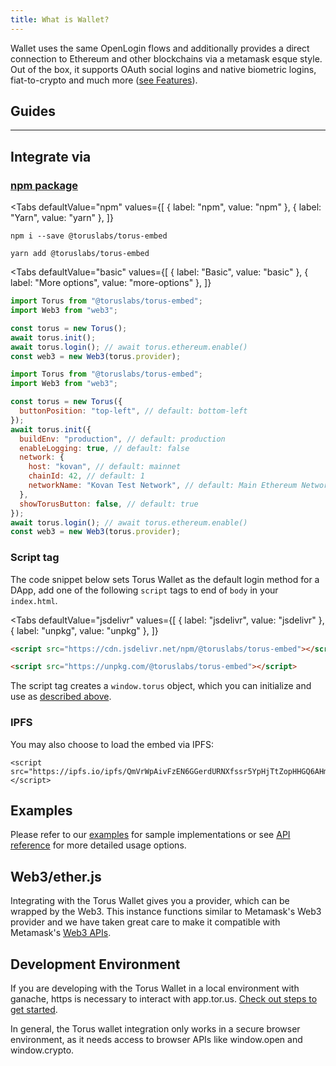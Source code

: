 ```yaml
---
title: What is Wallet?
---
```



Wallet uses the same OpenLogin flows and additionally provides a direct
connection to Ethereum and other blockchains via a metamask esque style. Out of
the box, it supports OAuth social logins and native biometric logins,
fiat-to-crypto and much more ([see Features](features/list-of-features)).

## Guides

<GetStartedCards />

---

## Integrate via

### [npm package](https://www.npmjs.com/package/@toruslabs/torus-embed)

<Tabs
  defaultValue="npm"
  values={[
    { label: "npm", value: "npm" },
    { label: "Yarn", value: "yarn" },
  ]}
>
<TabItem value="npm">

```shell
npm i --save @toruslabs/torus-embed
```

</TabItem>

<TabItem value="yarn">

```shell
yarn add @toruslabs/torus-embed
```

</TabItem>

</Tabs>

<Tabs
  defaultValue="basic"
  values={[
    { label: "Basic", value: "basic" },
    { label: "More options", value: "more-options" },
  ]}
>

<TabItem value="basic">

```js
import Torus from "@toruslabs/torus-embed";
import Web3 from "web3";

const torus = new Torus();
await torus.init();
await torus.login(); // await torus.ethereum.enable()
const web3 = new Web3(torus.provider);
```

</TabItem>

<TabItem value="more-options">

```js
import Torus from "@toruslabs/torus-embed";
import Web3 from "web3";

const torus = new Torus({
  buttonPosition: "top-left", // default: bottom-left
});
await torus.init({
  buildEnv: "production", // default: production
  enableLogging: true, // default: false
  network: {
    host: "kovan", // default: mainnet
    chainId: 42, // default: 1
    networkName: "Kovan Test Network", // default: Main Ethereum Network
  },
  showTorusButton: false, // default: true
});
await torus.login(); // await torus.ethereum.enable()
const web3 = new Web3(torus.provider);
```

</TabItem>

</Tabs>

### Script tag

The code snippet below sets Torus Wallet as the default login method for a DApp,
add one of the following `script` tags to end of `body` in your `index.html`.

<Tabs
  defaultValue="jsdelivr"
  values={[
    { label: "jsdelivr", value: "jsdelivr" },
    { label: "unpkg", value: "unpkg" },
  ]}
>

<TabItem value="jsdelivr">

```html
<script src="https://cdn.jsdelivr.net/npm/@toruslabs/torus-embed"></script>
```

</TabItem>

<TabItem value="unpkg">

```html
<script src="https://unpkg.com/@toruslabs/torus-embed"></script>
```

</TabItem>

</Tabs>

The script tag creates a `window.torus` object, which you can initialize and use
as [described above](#basic).

### IPFS

You may also choose to load the embed via IPFS:

```markup
<script src="https://ipfs.io/ipfs/QmVrWpAivFzEN6GGerdURNXfssr5YpHjTtZopHHGQ6AHmU"></script>
```

## Examples

Please refer to our
[examples](https://github.com/torusresearch/torus-embed/tree/master/examples)
for sample implementations or see [API reference](./api-reference/class) for
more detailed usage options.

## Web3/ether.js

Integrating with the Torus Wallet gives you a provider, which can be wrapped by
the Web3. This instance functions similar to Metamask's Web3 provider and we
have taken great care to make it compatible with Metamask's
[Web3 APIs](https://web3js.readthedocs.io/en/1.0/).

## Development Environment

If you are developing with the Torus Wallet in a local environment with ganache,
https is necessary to interact with app.tor.us.
[Check out steps to get started](./developing-with-wallet/ganache).

In general, the Torus wallet integration only works in a secure browser
environment, as it needs access to browser APIs like window.open and
window.crypto.
